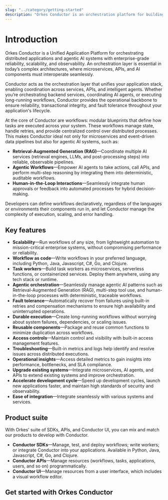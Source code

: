 ```yaml
---
slug: "../category/getting-started"
description: "Orkes Conductor is an orchestration platform for building distributed applications in any language. Get started on how to use Conductor, including its core concepts, installation, and more. "
---
```



# Introduction

Orkes Conductor is a Unified Application Platform for orchestrating distributed applications and agentic AI systems with enterprise-grade reliability, scalability, and observability. An orchestration layer is essential in today’s complex architectures, where microservices, APIs, and AI components must interoperate seamlessly.

Conductor acts as the orchestration layer that unifies your application stack, enabling coordination across services, APIs, and intelligent agents. Whether you’re orchestrating backend services, coordinating AI agents, or executing long-running workflows, Conductor provides the operational backbone to ensure reliability, transactional integrity, and fault tolerance throughout your application's lifecycle.

At the core of Conductor are workflows: modular blueprints that define how tasks are executed across your system. These workflows manage state, handle retries, and provide centralized control over distributed processes. This makes Conductor ideal not only for microservices and event-driven data pipelines but also for agentic AI systems, such as:

- **Retrieval-Augmented Generation (RAG)**—Coordinate multiple AI services (retrieval engines, LLMs, and post-processing steps) into reliable, observable pipelines.
- **Agentic Workflows**—Empower AI agents to take actions, call APIs, and perform multi-step reasoning by integrating them into deterministic, auditable workflows.
- **Human-in-the-Loop Interactions**—Seamlessly integrate human approvals or feedback into automated processes for hybrid decision-making.

Developers can define workflows declaratively, regardless of the languages or environments their components run in, and let Conductor manage the complexity of execution, scaling, and error handling.

## Key features

- **Scalability**—Run workflows of any size, from lightweight automation to mission-critical enterprise systems, without compromising performance or reliability.
- **Workflow as code**—Write workflows in your preferred language, including Python, Java, Javascript, C#, Go, and Clojure.
- **Task workers**—Build task workers as microservices, serverless functions, or containerized services. Deploy them anywhere, using any tech stack or runtime.
- **Agentic orchestration**—Seamlessly manage agentic AI patterns such as Retrieval-Augmented Generation (RAG), multi-step tool use, and human-in-the-loop processes with deterministic, traceable workflows.
- **Fault tolerance**—Automatically recover from failures using built-in retries and compensation mechanisms to ensure high availability and uninterrupted operations.
- **Durable execution**—Create long-running workflows without worrying about system failures, dependencies, or scaling issues.
- **Reusable components**—Package and reuse common functions to minimize duplication across workflows.
- **Access controls**—Maintain control and visibility with built-in access management features.
- **Troubleshooting**—Built-in metrics and logs help identify and resolve issues across distributed executions.
- **Operational insights**—Access detailed metrics to gain insights into performance, bottlenecks, and SLA compliance.
- **Upgrade existing systems**—Integrate microservices, AI agents, and APIs to extend existing systems and improve orchestration.
- **Accelerate development cycle**—Speed up development cycles, launch new applications faster, and maintain high standards of security and observability.
- **Ease of integration**—Integrate seamlessly with various systems and services.

## Product suite

With Orkes’ suite of SDKs, APIs, and Conductor UI, you can mix and match our products to develop with Conductor.

* **Conductor SDKs**—Manage, test, and deploy workflows; write workers;  or integrate Conductor into your applications. Available in Python, Java, Javascript, C#, Go, and Clojure.
* **Conductor APIs**—Manage resources (workflows, tasks, applications, users, and so on) programmatically.
* **Conductor UI**—Manage resources from a user interface, which includes a visual workflow editor.

## Get started with Orkes Conductor

<DocCardList items={useCurrentSidebarCategory().items} />
